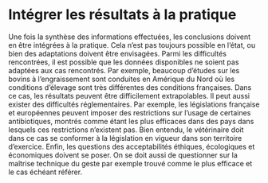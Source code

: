 # Intégrer les résultats à la pratique

Une fois la synthèse des informations effectuées, les conclusions doivent en être intégrées à la pratique. Cela n’est pas toujours possible en l’état, ou bien des adaptations doivent être envisagées. 
Parmi les difficultés rencontrées, il est possible que les données disponibles ne soient pas adaptées aux cas rencontrés. Par exemple, beaucoup d’études sur les bovins à l’engraissement sont conduites en Amérique du Nord où les conditions d’élevage sont très différentes des conditions françaises. Dans ce cas, les résultats peuvent être difficilement extrapolables.
Il peut aussi exister des difficultés réglementaires. Par exemple, les législations française et européennes peuvent imposer des restrictions sur l’usage de certaines antibiotiques, montrés comme étant les plus efficaces dans des pays dans lesquels ces restrictions n’existent pas. Bien entendu, le vétérinaire doit dans ce cas se conformer à la législation en vigueur dans son territoire d’exercice.
Enfin, les questions des acceptabilités éthiques, écologiques et économiques doivent se poser. On se doit aussi de questionner sur la maîtrise technique du geste par exemple trouvé comme le plus efficace et le cas échéant référer.